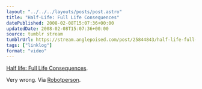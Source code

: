 ```yaml
---
layout: "../../../layouts/posts/post.astro"
title: "Half-Life: Full Life Consequences"
datePublished: 2008-02-08T15:07:36+00:00
updatedDate: 2008-02-08T15:07:36+00:00
source: tumblr stream
tumblrUrl: https://stream.anglepoised.com/post/25844843/half-life-full-life-consequences-very-wrong-via
tags: ["linklog"]
format: "video"
---
```



<YouTube id="https://www.youtube.com/watch?v=OHxyZaZlaOs" />

[Half life: Full Life Consequences][1].

Very wrong. Via [Robotperson][2].

[1]: https://www.youtube.com/watch?v=OHxyZaZlaOs
[2]: http://robotperson.com/archives/2008/01/18/visual-hierarchy/
